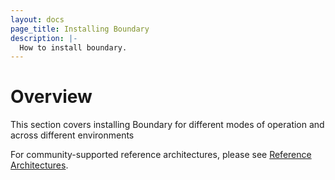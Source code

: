 ```yaml
---
layout: docs
page_title: Installing Boundary
description: |-
  How to install boundary.
---
```


# Overview

This section covers installing Boundary for different modes of operation and across different environments

For community-supported reference architectures, please see [Reference Architectures](/docs/installing/reference-architectures).
